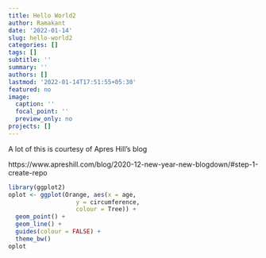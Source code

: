 ```yaml
---
title: Hello World2
author: Ramakant
date: '2022-01-14'
slug: hello-world2
categories: []
tags: []
subtitle: ''
summary: ''
authors: []
lastmod: '2022-01-14T17:51:55+05:30'
featured: no
image:
  caption: ''
  focal_point: ''
  preview_only: no
projects: []
---
```


A lot of this is courtesy of Apres Hill's blog 

https://www.apreshill.com/blog/2020-12-new-year-new-blogdown/#step-1-create-repo

```r
library(ggplot2)
oplot <- ggplot(Orange, aes(x = age, 
                   y = circumference, 
                   colour = Tree)) +
  geom_point() +
  geom_line() +
  guides(colour = FALSE) +
  theme_bw()
oplot
```

